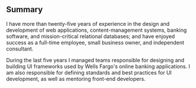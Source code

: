 ## Summary
I have more than twenty-five years of experience in the design and development of web applications, content-management systems, banking software, 
and mission-critical relational databases; and have enjoyed success as a full-time employee, small business owner, and independent consultant.

During the last five years I managed teams responsible for designing and building UI frameworks used by Wells Fargo's online banking applications. 
I am also responsible for defining standards and best practices for UI development, as well as mentoring front-end developers.